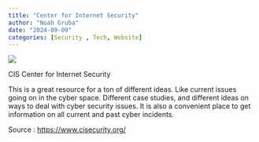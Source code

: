 ```yaml
---
title: "Center for Internet Security"
author: "Noah Gruba"
date: "2024-09-09"
categories: [Security , Tech, Website]
---
```


![](images/b28252c38e5df5453f8b2fefab038f34.png)

CIS Center for Internet Security

This is a great resource for a ton of different ideas. Like current issues going on in the cyber space. Different case studies, and different ideas on ways to deal with cyber security issues. It is also a convenient place to get information on all current and past cyber incidents.

Source : <https://www.cisecurity.org/>
